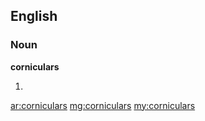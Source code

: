 ==English==

===Noun===
'''corniculars'''

# {{plural of|[[cornicular]]}}

[[ar:corniculars]]
[[mg:corniculars]]
[[my:corniculars]]
